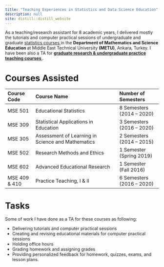 ```yaml
---
title: "Teaching Experiences in Statistics and Data Science Education"
description: null
site: distill::distill_website
---
```


As a teaching/research assistant for 8 academic years, I delivered mostly the tutorials and computer practical sessions of undergraduate and graduate <a href = 'https://catalog.metu.edu.tr/prog_courses.php?prog=460' target="_blank"> statistics courses </a> in the <b> Department of Mathematics and Science Education </b> at Middle East Technical University <b>(METU)</b>, Ankara, Turkey. I have been also a TA for <b><a href = 'https://catalog.metu.edu.tr/prog_courses.php?prog=460' target="_blank"> graduate research & undergraduate practice teaching  courses </b> </a>.

# Courses Assisted

| **Course Code**   | **Course Name**                                       | **Number of Semesters**
| :-------          | :-----------------------                              | :-----------
| MSE 501           | Educational Statistics                                | 8 Semesters (2014 – 2020)
| MSE 309           | Statistical Applications in Education                 | 3 Semesters (2016 – 2020) 
| MSE 305           | Assessment of Learning in Science and Mathematics     | 2 Semesters (2014 – 2015)
| MSE 502           | Research Methods and Ethics                           | 1 Semester (Spring 2019)
| MSE 602           | Advanced Educational Research                         | 1 Semester (Fall 2016)
| MSE 409 & 410     | Practice Teaching, I & II                             | 6 Semesters (2016 – 2020)


# Tasks
Some of work I have done as a TA for these courses as following:

  * Delivering tutorials and computer practical sessions
  * Creating and revising educational materials for computer practical sessions
  * Holding office hours
  * Grading homework and assigning grades
  * Providing personalized feedback for homework, quizzes, exams, and lesson plans.